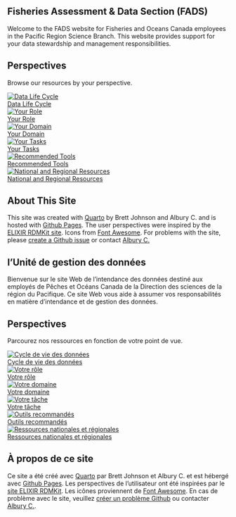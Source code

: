 
::: {.content-visible when-profile="english"}

# Fisheries Assessment & Data Section (FADS)

Welcome to the FADS website for Fisheries and Oceans Canada employees in the Pacific Region Science Branch. This website provides support for your data stewardship and management responsibilities.



## Perspectives

Browse our resources by your perspective. 

```{=html}

<div class="logocontainer">
  <a href="perspectives/data-life-cycle.qmd" class="logotile">
    <img src="images/icons/data-life-cycle.svg" alt="Data Life Cycle" class="logo">
    <div class="logotitle">Data Life Cycle</div>
  </a>
  <a href="perspectives/your-role.qmd" class="logotile">
      <img src="images/icons/your-role.svg" alt="Your Role" class="logo">
      <div class="logotitle">Your Role</div>
  </a>
  <a href="perspectives/data-domain.qmd" class="logotile">
      <img src="images/icons/data-domain.svg" alt="Your Domain" class="logo">
      <div class="logotitle">Your Domain</div>
  </a>
  <a href="perspectives/your-tasks.qmd" class="logotile">
      <img src="images/icons/your-tasks.svg" alt="Your Tasks" class="logo">
      <div class="logotitle">Your Tasks</div>
  </a>
  <a href="perspectives/recommended-tools.qmd" class="logotile">
      <img src="images/icons/recommended-tools.svg" alt="Recommended Tools" class="logo">
      <div class="logotitle">Recommended Tools</div>
  </a>
  <a href="perspectives/national-and-regional-resources.qmd" class="logotile"> 
    <img src="images/icons/national-and-regional-resources.svg" alt="National and Regional Resources" class="logo">
    <div class="logotitle">National and Regional Resources</div>
  </a>
</div>

```

## About This Site

This site was created with [Quarto](https://quarto.org/) by Brett Johnson and Albury C. and is hosted with [Github Pages](https://pages.github.com/). The user perspectives were inspired by the [ELIXIR RDMKit site](https://rdmkit.elixir-europe.org/). Icons from [Font Awesome](https://fontawesome.com/). For problems with the site, please [create a Github issue](https://github.com/pbs-assess/data-stewardship-unit/issues/new) or contact [Albury C.](mailto:catalina.albury@dfo-mpo.gc.ca)

:::


::: {.content-visible when-profile="french"}

# l'Unité de gestion des données

Bienvenue sur le site Web de l'intendance des données destiné aux employés de Pêches et Océans Canada de la Direction des sciences de la région du Pacifique. Ce site Web vous aide à assumer vos responsabilités en matière d'intendance et de gestion des données.


## Perspectives

Parcourez nos ressources en fonction de votre point de vue. 

```{=html}

<div class="logocontainer">
  <a href="data-life-cycle" class="logotile">
    <img src="images/icons/data-life-cycle.svg" alt="Cycle de vie des données" class="logo">
    <div class="logotitle">Cycle de vie des données</div>
  </a>
  <a href="perspectives/your-role.qmd" class="logotile">
      <img src="images/icons/your-role.svg" alt="Votre rôle" class="logo">
      <div class="logotitle">Votre rôle</div>
  </a>
  <a href="perspectives/data-domain.qmd" class="logotile">
      <img src="images/icons/data-domain.svg" alt="Votre domaine" class="logo">
      <div class="logotitle">Votre domaine</div>
  </a>
  <a href="perspectives/your-tasks.qmd" class="logotile">
      <img src="images/icons/your-tasks.svg" alt="Votre tâche" class="logo">
      <div class="logotitle">Votre tâche</div>
  </a>
  <a href="perspectives/recommended-tools.qmd" class="logotile">
      <img src="images/icons/recommended-tools.svg" alt="Outils recommandés" class="logo">
      <div class="logotitle">Outils recommandés</div>
  </a>
  <a href="perspectives/national-and-regional-resources.qmd" class="logotile"> 
    <img src="images/icons/national-and-regional-resources.svg" alt="Ressources nationales et régionales" class="logo">
    <div class="logotitle">Ressources nationales et régionales</div>
  </a>
</div>

```

## À propos de ce site

Ce site a été créé avec [Quarto](https://quarto.org/) par Brett Johnson et Albury C. et est hébergé avec [Github Pages](https://pages.github.com/). Les perspectives de l'utilisateur ont été inspirées par le [site ELIXIR RDMKit](https://rdmkit.elixir-europe.org/). Les icônes proviennent de [Font Awesome](https://fontawesome.com/). En cas de problème avec le site, veuillez [créer un problème Github](https://github.com/pbs-assess/data-stewardship-unit/issues/new) ou contacter [Albury C.](mailto:catalina.albury@dfo-mpo.gc.ca).

:::


